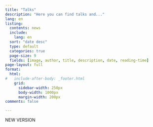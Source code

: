 ```yaml
---
title: "Talks"
description: "Here you can find talks and..."
lang: en
listing:
  contents: news
  include:
    lang: en
  sort: "date desc"
  type: default
  categories: true
  page-size: 9  
  fields: [image, author, title, description, date, reading-time]  
page-layout: full
format: 
  html:
#   include-after-body: _footer.html 
    grid:
      sidebar-width: 250px
      body-width: 1000px
      margin-width: 200px
comments: false

---
```


NEW VERSION